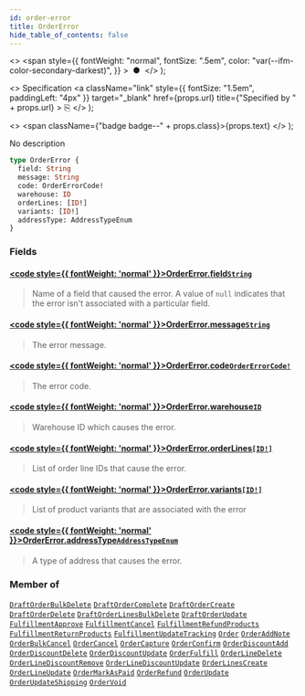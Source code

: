 ```yaml
---
id: order-error
title: OrderError
hide_table_of_contents: false
---
```


  <>
    <span
      style={{
        fontWeight: "normal",
        fontSize: ".5em",
        color: "var(--ifm-color-secondary-darkest)",
      }}
    >
      &nbsp;●&nbsp;
    </span>
  </>
);

  <>
    Specification
    <a
      className="link"
      style={{ fontSize: "1.5em", paddingLeft: "4px" }}
      target="\_blank"
      href={props.url}
      title={"Specified by " + props.url}
    >
      ⎘
    </a>
  </>
);

  <>
    <span className={"badge badge--" + props.class}>{props.text}</span>
  </>
);

No description

```graphql
type OrderError {
  field: String
  message: String
  code: OrderErrorCode!
  warehouse: ID
  orderLines: [ID!]
  variants: [ID!]
  addressType: AddressTypeEnum
}
```

### Fields

#### [<code style={{ fontWeight: 'normal' }}>OrderError.<b>field</b></code>](#)<Bullet />[`String`](../../../api-reference/miscellaneous/scalars/string) <Badge class="secondary" text="scalar"/> <Badge class="secondary" text="miscellaneous"/>

> Name of a field that caused the error. A value of `null` indicates that the error isn't associated with a particular field.

#### [<code style={{ fontWeight: 'normal' }}>OrderError.<b>message</b></code>](#)<Bullet />[`String`](../../../api-reference/miscellaneous/scalars/string) <Badge class="secondary" text="scalar"/> <Badge class="secondary" text="miscellaneous"/>

> The error message.

#### [<code style={{ fontWeight: 'normal' }}>OrderError.<b>code</b></code>](#)<Bullet />[`OrderErrorCode!`](../../../api-reference/orders/enums/order-error-code) <Badge class="secondary" text="non-null"/> <Badge class="secondary" text="enum"/> <Badge class="secondary" text="orders"/>

> The error code.

#### [<code style={{ fontWeight: 'normal' }}>OrderError.<b>warehouse</b></code>](#)<Bullet />[`ID`](../../../api-reference/miscellaneous/scalars/id) <Badge class="secondary" text="scalar"/> <Badge class="secondary" text="miscellaneous"/>

> Warehouse ID which causes the error.

#### [<code style={{ fontWeight: 'normal' }}>OrderError.<b>orderLines</b></code>](#)<Bullet />[`[ID!]`](../../../api-reference/miscellaneous/scalars/id) <Badge class="secondary" text="list"/> <Badge class="secondary" text="scalar"/> <Badge class="secondary" text="miscellaneous"/>

> List of order line IDs that cause the error.

#### [<code style={{ fontWeight: 'normal' }}>OrderError.<b>variants</b></code>](#)<Bullet />[`[ID!]`](../../../api-reference/miscellaneous/scalars/id) <Badge class="secondary" text="list"/> <Badge class="secondary" text="scalar"/> <Badge class="secondary" text="miscellaneous"/>

> List of product variants that are associated with the error

#### [<code style={{ fontWeight: 'normal' }}>OrderError.<b>addressType</b></code>](#)<Bullet />[`AddressTypeEnum`](../../../api-reference/miscellaneous/enums/address-type-enum) <Badge class="secondary" text="enum"/> <Badge class="secondary" text="miscellaneous"/>

> A type of address that causes the error.

### Member of

[`DraftOrderBulkDelete`](../../../api-reference/orders/objects/draft-order-bulk-delete) <Badge class="secondary" text="object"/><Bullet />[`DraftOrderComplete`](../../../api-reference/orders/objects/draft-order-complete) <Badge class="secondary" text="object"/><Bullet />[`DraftOrderCreate`](../../../api-reference/orders/objects/draft-order-create) <Badge class="secondary" text="object"/><Bullet />[`DraftOrderDelete`](../../../api-reference/orders/objects/draft-order-delete) <Badge class="secondary" text="object"/><Bullet />[`DraftOrderLinesBulkDelete`](../../../api-reference/orders/objects/draft-order-lines-bulk-delete) <Badge class="secondary" text="object"/><Bullet />[`DraftOrderUpdate`](../../../api-reference/orders/objects/draft-order-update) <Badge class="secondary" text="object"/><Bullet />[`FulfillmentApprove`](../../../api-reference/orders/objects/fulfillment-approve) <Badge class="secondary" text="object"/><Bullet />[`FulfillmentCancel`](../../../api-reference/orders/objects/fulfillment-cancel) <Badge class="secondary" text="object"/><Bullet />[`FulfillmentRefundProducts`](../../../api-reference/orders/objects/fulfillment-refund-products) <Badge class="secondary" text="object"/><Bullet />[`FulfillmentReturnProducts`](../../../api-reference/orders/objects/fulfillment-return-products) <Badge class="secondary" text="object"/><Bullet />[`FulfillmentUpdateTracking`](../../../api-reference/orders/objects/fulfillment-update-tracking) <Badge class="secondary" text="object"/><Bullet />[`Order`](../../../api-reference/orders/objects/order) <Badge class="secondary" text="object"/><Bullet />[`OrderAddNote`](../../../api-reference/orders/objects/order-add-note) <Badge class="secondary" text="object"/><Bullet />[`OrderBulkCancel`](../../../api-reference/orders/objects/order-bulk-cancel) <Badge class="secondary" text="object"/><Bullet />[`OrderCancel`](../../../api-reference/orders/objects/order-cancel) <Badge class="secondary" text="object"/><Bullet />[`OrderCapture`](../../../api-reference/orders/objects/order-capture) <Badge class="secondary" text="object"/><Bullet />[`OrderConfirm`](../../../api-reference/orders/objects/order-confirm) <Badge class="secondary" text="object"/><Bullet />[`OrderDiscountAdd`](../../../api-reference/orders/objects/order-discount-add) <Badge class="secondary" text="object"/><Bullet />[`OrderDiscountDelete`](../../../api-reference/orders/objects/order-discount-delete) <Badge class="secondary" text="object"/><Bullet />[`OrderDiscountUpdate`](../../../api-reference/orders/objects/order-discount-update) <Badge class="secondary" text="object"/><Bullet />[`OrderFulfill`](../../../api-reference/orders/objects/order-fulfill) <Badge class="secondary" text="object"/><Bullet />[`OrderLineDelete`](../../../api-reference/orders/objects/order-line-delete) <Badge class="secondary" text="object"/><Bullet />[`OrderLineDiscountRemove`](../../../api-reference/orders/objects/order-line-discount-remove) <Badge class="secondary" text="object"/><Bullet />[`OrderLineDiscountUpdate`](../../../api-reference/orders/objects/order-line-discount-update) <Badge class="secondary" text="object"/><Bullet />[`OrderLinesCreate`](../../../api-reference/orders/objects/order-lines-create) <Badge class="secondary" text="object"/><Bullet />[`OrderLineUpdate`](../../../api-reference/orders/objects/order-line-update) <Badge class="secondary" text="object"/><Bullet />[`OrderMarkAsPaid`](../../../api-reference/orders/objects/order-mark-as-paid) <Badge class="secondary" text="object"/><Bullet />[`OrderRefund`](../../../api-reference/orders/objects/order-refund) <Badge class="secondary" text="object"/><Bullet />[`OrderUpdate`](../../../api-reference/orders/objects/order-update) <Badge class="secondary" text="object"/><Bullet />[`OrderUpdateShipping`](../../../api-reference/orders/objects/order-update-shipping) <Badge class="secondary" text="object"/><Bullet />[`OrderVoid`](../../../api-reference/orders/objects/order-void) <Badge class="secondary" text="object"/>
